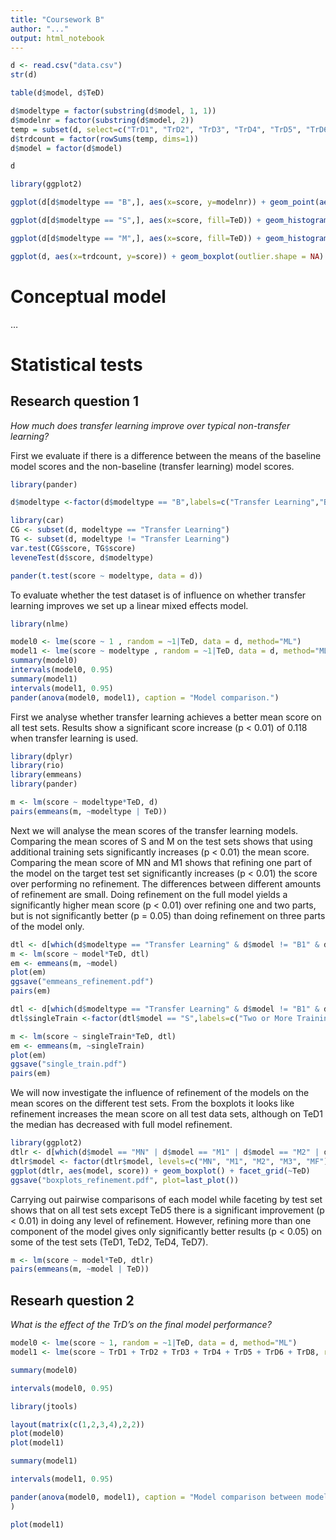 ```yaml
---
title: "Coursework B"
author: "..."
output: html_notebook
---
```




```r
d <- read.csv("data.csv")
str(d)
```

```r
table(d$model, d$TeD)
```

```r
d$modeltype = factor(substring(d$model, 1, 1))
d$modelnr = factor(substring(d$model, 2))
temp = subset(d, select=c("TrD1", "TrD2", "TrD3", "TrD4", "TrD5", "TrD6", "TrD7", "TrD8"))
d$trdcount = factor(rowSums(temp, dims=1))
d$model = factor(d$model)
```

```r
d
```

```r
library(ggplot2)

ggplot(d[d$modeltype == "B",], aes(x=score, y=modelnr)) + geom_point(aes(col=TeD), alpha=0.5, size=5) + ggtitle("Baseline models")
```

```r
ggplot(d[d$modeltype == "S",], aes(x=score, fill=TeD)) + geom_histogram() + ggtitle("Single TrD model")
```

```r
ggplot(d[d$modeltype == "M",], aes(x=score, fill=TeD)) + geom_histogram() + facet_grid(modelnr ~ .) + ggtitle("Multiple TrD models")
```

```r
ggplot(d, aes(x=trdcount, y=score)) + geom_boxplot(outlier.shape = NA) + geom_jitter(width = 0.2, alpha=0.3, size=1, aes(col=modeltype))
```

# Conceptual model

...

# Statistical tests

## Research question 1

*How much does transfer learning improve over typical non-transfer learning?*

First we evaluate if there is a difference between the means of the baseline model scores and the non-baseline (transfer learning) model scores.

```r
library(pander)

d$modeltype <-factor(d$modeltype == "B",labels=c("Transfer Learning","Baseline"))

```

```r
library(car)
CG <- subset(d, modeltype == "Transfer Learning")
TG <- subset(d, modeltype != "Transfer Learning")
var.test(CG$score, TG$score)
leveneTest(d$score, d$modeltype)
```


```r
pander(t.test(score ~ modeltype, data = d))
```
To evaluate whether the test dataset is of influence on whether transfer learning improves we set up a linear mixed effects model.

```r
library(nlme)

model0 <- lme(score ~ 1 , random = ~1|TeD, data = d, method="ML")
model1 <- lme(score ~ modeltype , random = ~1|TeD, data = d, method="ML")
summary(model0)
intervals(model0, 0.95)
summary(model1)
intervals(model1, 0.95)
pander(anova(model0, model1), caption = "Model comparison.")

```
First we analyse whether transfer learning achieves a better mean score on all test sets. Results show a significant score increase (p < 0.01) of 0.118 when transfer learning is used.
``` r
library(dplyr)
library(rio)
library(emmeans)
library(pander)

m <- lm(score ~ modeltype*TeD, d)
pairs(emmeans(m, ~modeltype | TeD))
```

<!-- Nog wat toevoegen over p value ajustment (wat wordt gedaan door emmeans) -->
Next we will analyse the mean scores of the transfer learning models. Comparing the mean scores of S and M on the test sets shows that using additional training sets significantly increases (p < 0.01) the mean score. Comparing the mean score of MN and M1 shows that refining one part of the model on the target test set significantly increases (p < 0.01) the score over performing no refinement. The differences between different amounts of refinement are small. Doing refinement on the full model yields a significantly higher mean score (p < 0.01) over refining one and two parts, but is not significantly better (p = 0.05) than doing refinement on three parts of the model only.
``` r
dtl <- d[which(d$modeltype == "Transfer Learning" & d$model != "B1" & d$model != "B2"), c("model", "TeD", "score")]
m <- lm(score ~ model*TeD, dtl)
em <- emmeans(m, ~model)
plot(em)
ggsave("emmeans_refinement.pdf")
pairs(em)
```
``` r
dtl <- d[which(d$modeltype == "Transfer Learning" & d$model != "B1" & d$model != "B2"), c("model", "TeD", "score")]
dtl$singleTrain <-factor(dtl$model == "S",labels=c("Two or More Training Sets", "Single Training Set"))

m <- lm(score ~ singleTrain*TeD, dtl)
em <- emmeans(m, ~singleTrain)
plot(em)
ggsave("single_train.pdf")
pairs(em)
```

We will now investigate the influence of refinement of the models on the mean scores on the different test sets. From the boxplots it looks like refinement increases the mean score on all test data sets, although on TeD1 the median has decreased with full model refinement.
``` r
library(ggplot2)
dtlr <- d[which(d$model == "MN" | d$model == "M1" | d$model == "M2" | d$model == "M3" | d$model == "MF" ), c("model", "TeD", "score")]
dtlr$model <- factor(dtlr$model, levels=c("MN", "M1", "M2", "M3", "MF"))
ggplot(dtlr, aes(model, score)) + geom_boxplot() + facet_grid(~TeD)
ggsave("boxplots_refinement.pdf", plot=last_plot())
```
Carrying out pairwise comparisons of each model while faceting by test set shows that on all test sets except TeD5 there is a significant improvement (p < 0.01) in doing any level of refinement. However, refining more than one component of the model gives only significantly better results (p < 0.05) on some of the test sets (TeD1, TeD2, TeD4, TeD7).
``` r
m <- lm(score ~ model*TeD, dtlr)
pairs(emmeans(m, ~model | TeD))
```


## Researh question 2

*What is the effect of the TrD’s on the final model performance?*

```r
model0 <- lme(score ~ 1, random = ~1|TeD, data = d, method="ML")
model1 <- lme(score ~ TrD1 + TrD2 + TrD3 + TrD4 + TrD5 + TrD6 + TrD8, random = ~1|TeD, data = d, method="ML")
```

```r
summary(model0)
```

```r
intervals(model0, 0.95)
```

```r
library(jtools)

layout(matrix(c(1,2,3,4),2,2))
plot(model0)
plot(model1)
```

```r
summary(model1)
```

```r
intervals(model1, 0.95)
```

```r
pander(anova(model0, model1), caption = "Model comparison between model 0 and model 1"
)
```

```r
plot(model1)
```